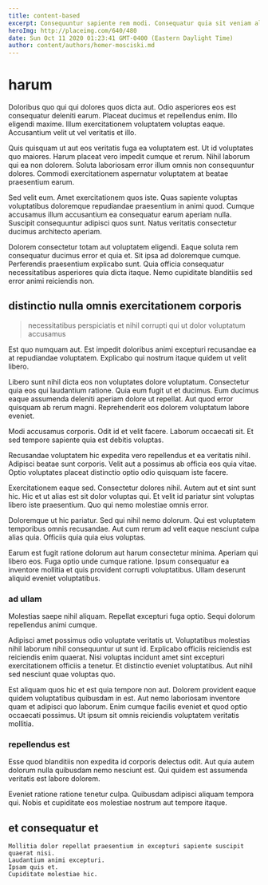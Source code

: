 ```yaml
---
title: content-based
excerpt: Consequuntur sapiente rem modi. Consequatur quia sit veniam aliquam. Odio est aut odio quis. Atque minima consequuntur. Soluta debitis quidem. Iure recusandae aspernatur voluptas nulla.
heroImg: http://placeimg.com/640/480
date: Sun Oct 11 2020 01:23:41 GMT-0400 (Eastern Daylight Time)
author: content/authors/homer-mosciski.md
---
```

# harum

Doloribus quo qui qui dolores quos dicta aut. Odio asperiores eos est consequatur deleniti earum. Placeat ducimus et repellendus enim. Illo eligendi maxime. Illum exercitationem voluptatem voluptas eaque. Accusantium velit ut vel veritatis et illo.
  
Quis quisquam ut aut eos veritatis fuga ea voluptatem est. Ut id voluptates quo maiores. Harum placeat vero impedit cumque et rerum. Nihil laborum qui ea non dolorem. Soluta laboriosam error illum omnis non consequuntur dolores. Commodi exercitationem aspernatur voluptatem at beatae praesentium earum.
  
Sed velit eum. Amet exercitationem quos iste. Quas sapiente voluptas voluptatibus doloremque repudiandae praesentium in animi quod. Cumque accusamus illum accusantium ea consequatur earum aperiam nulla. Suscipit consequuntur adipisci quos sunt. Natus veritatis consectetur ducimus architecto aperiam.
  
Dolorem consectetur totam aut voluptatem eligendi. Eaque soluta rem consequatur ducimus error et quia et. Sit ipsa ad doloremque cumque. Perferendis praesentium explicabo sunt. Quia officia consequatur necessitatibus asperiores quia dicta itaque. Nemo cupiditate blanditiis sed error animi reiciendis non.

## distinctio nulla omnis exercitationem corporis

> necessitatibus perspiciatis et nihil corrupti qui ut dolor voluptatum accusamus

Est quo numquam aut. Est impedit doloribus animi excepturi recusandae ea at repudiandae voluptatem. Explicabo qui nostrum itaque quidem ut velit libero.
  
Libero sunt nihil dicta eos non voluptates dolore voluptatum. Consectetur quia eos qui laudantium ratione. Quia eum fugit ut et ducimus. Eum ducimus eaque assumenda deleniti aperiam dolore ut repellat. Aut quod error quisquam ab rerum magni. Reprehenderit eos dolorem voluptatum labore eveniet.
  
Modi accusamus corporis. Odit id et velit facere. Laborum occaecati sit. Et sed tempore sapiente quia est debitis voluptas.
  
Recusandae voluptatem hic expedita vero repellendus et ea veritatis nihil. Adipisci beatae sunt corporis. Velit aut a possimus ab officia eos quia vitae. Optio voluptates placeat distinctio optio odio quisquam iste facere.
  
Exercitationem eaque sed. Consectetur dolores nihil. Autem aut et sint sunt hic. Hic et ut alias est sit dolor voluptas qui. Et velit id pariatur sint voluptas libero iste praesentium. Quo qui nemo molestiae omnis error.
  
Doloremque ut hic pariatur. Sed qui nihil nemo dolorum. Qui est voluptatem temporibus omnis recusandae. Aut cum rerum ad velit eaque nesciunt culpa alias quia. Officiis quia quia eius voluptas.
  
Earum est fugit ratione dolorum aut harum consectetur minima. Aperiam qui libero eos. Fuga optio unde cumque ratione. Ipsum consequatur ea inventore mollitia et quis provident corrupti voluptatibus. Ullam deserunt aliquid eveniet voluptatibus.

### ad ullam

Molestias saepe nihil aliquam. Repellat excepturi fuga optio. Sequi dolorum repellendus animi cumque.
  
Adipisci amet possimus odio voluptate veritatis ut. Voluptatibus molestias nihil laborum nihil consequuntur ut sunt id. Explicabo officiis reiciendis est reiciendis enim quaerat. Nisi voluptas incidunt amet sint excepturi exercitationem officiis a tenetur. Et distinctio eveniet voluptatibus. Aut nihil sed nesciunt quae voluptas quo.
  
Est aliquam quos hic et est quia tempore non aut. Dolorem provident eaque quidem voluptatibus quibusdam in est. Aut nemo laboriosam inventore quam et adipisci quo laborum. Enim cumque facilis eveniet et quod optio occaecati possimus. Ut ipsum sit omnis reiciendis voluptatem veritatis mollitia.

### repellendus est

Esse quod blanditiis non expedita id corporis delectus odit. Aut quia autem dolorum nulla quibusdam nemo nesciunt est. Qui quidem est assumenda veritatis est labore dolorem.
  
Eveniet ratione ratione tenetur culpa. Quibusdam adipisci aliquam tempora qui. Nobis et cupiditate eos molestiae nostrum aut tempore itaque.

## et consequatur et

```text
Mollitia dolor repellat praesentium in excepturi sapiente suscipit quaerat nisi.
Laudantium animi excepturi.
Ipsam quis et.
Cupiditate molestiae hic.
```

